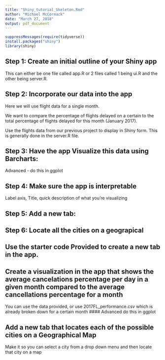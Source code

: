 ```yaml
---
title: "Shiny_tutorial_Skeleton.Rmd"
author: "Michael McCormack"
date: "March 27, 2018"
output: pdf_document
---
```

```r
suppressMessages(require(tidyverse))
install.packages("shiny")
library(shiny)
```
## Step 1: Create an initial outline of your Shiny app
This can either be one file called app.R or 2 files called 1 being ui.R and the other being server.R.  

## Step 2: Incorporate our data into the app 
Here we will use flight data for a single month.

We want to compare the percentage of flights delayed on a certain to the total percentage of flights delayed for this month (January 2017).

Use the flights data from our previous project to display in Shiny form.  This is generally done in the server.R file.

## Step 3: Have the app Visualize this data using Barcharts:
Advanced - do this in ggplot

## Step 4: Make sure the app is interpretable
Label axis, Title, quick description of what you're visualizing

## Step 5:  Add a new tab:

## Step 6: Locate all the cities on a geograpical 

## Use the starter code Provided to create a new tab in the app.

## Create a visualization in the app that shows the average cancelations percentage per day in a given month compared to the average cancellations percentage for a month
You can use the data provided, or use 2017FL_performance.csv which is already broken down for a certain month 
#### Advanced do this in ggplot

## Add a new tab that locates each of the possible cities on a Geographical Map
Make it so you can select a city from a drop down menu and then locate that city on a map

